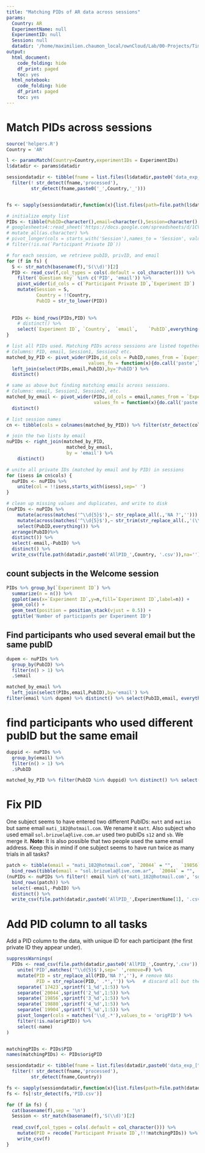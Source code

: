```yaml
---
title: "Matching PIDs of AR data across sessions"
params:
  Country: AR
  ExperimentName: null
  ExperimentID: null
  Session: null    
  datadir: '/home/maximilien.chaumon_local/ownCloud/Lab/00-Projects/TimeSocialDistancing/DATA'
output:
  html_document:
    code_folding: hide
    df_print: paged
    toc: yes
  html_notebook:
    code_folding: hide
    df_print: paged
    toc: yes
---
```



# Match PIDs across sessions


```r
source('helpers.R')
Country = 'AR'

l <- paramsMatch(Country=Country,experimentIDs = ExperimentIDs)
l$datadir <- params$datadir

sessiondatadir <- tibble(fname = list.files(l$datadir,paste0('data_exp_[^\\.]+Session.*$'),include.dirs = T) ) %>%
  filter(! str_detect(fname,'processed'),
         str_detect(fname,paste0('_',Country,'_')))


fs <- sapply(sessiondatadir,function(x){list.files(path=file.path(l$datadir,x),pattern='S._Welcome.csv',full.names = T)})

# initialize empty list
PIDs <- tibble(PubID=character(),email=character(),Session=character(),`Participant Private ID`=character())
# googlesheets4::read_sheet('https://docs.google.com/spreadsheets/d/1CVhBYlWVuL9G48NgWxaIJ-9o5B7YPfrHGE6T2oVgcQA/edit?ts=5faff96a',sheet = Country) %>%
# mutate_all(as.character) %>%
# pivot_longer(cols = starts_with('Session'),names_to = 'Session', values_to = 'Participant Private ID',names_prefix = 'Session') %>%
# filter(!is.na(`Participant Private ID`))

# for each session, we retrieve pubID, privID, and email
for (f in fs) {
  S <- str_match(basename(f),'S(\\d)')[2]
  PID <- read_csv(f,col_types = cols(.default = col_character())) %>%
    filter(`Question Key` %in% c('PID', 'email')) %>%
    pivot_wider(id_cols = c(`Participant Private ID`,`Experiment ID`)  ,names_from = `Question Key`, values_from = Response) %>%
    mutate(Session = S,
           Country = !!Country,
           PubID = str_to_lower(PID))
  
  
  PIDs <- bind_rows(PIDs,PID) %>%
    # distinct() %>%
    select(`Experiment ID`,	`Country`,	`email`,	`PubID`,everything())
}

# list all PIDs used. Matching PIDs across sessions are listed together. Attach email.
# Columns: PID, email, Session1, Session2 etc. 
matched_by_PID <- pivot_wider(PIDs,id_cols = PubID,names_from = `Experiment ID`,values_from = `Participant Private ID`, 
                              values_fn = function(x){do.call('paste',list(x,collapse = ' '))}) %>%
  left_join(select(PIDs,email,PubID),by='PubID') %>%
  distinct()

# same as above but finding matching emails across sessions.
# Columns: email, Session1, Session2, etc.
matched_by_email <- pivot_wider(PIDs,id_cols = email,names_from = `Experiment ID`,values_from = `Participant Private ID`, 
                                values_fn = function(x){do.call('paste',list(x,collapse = ' '))}) %>%
  distinct()

# list session names
cn <- tibble(cols = colnames(matched_by_PID)) %>% filter(str_detect(cols,'\\d{5}'))

# join the two lists by email
nuPIDs <- right_join(matched_by_PID,
                      matched_by_email,
                      by = 'email') %>%
    distinct()

# unite all private IDs (matched by email and by PID) in sessions
for (isess in cn$cols) {
  nuPIDs <- nuPIDs %>% 
    unite(col = !!isess,starts_with(isess),sep=' ')
}

# clean up missing values and duplicates, and write to disk
(nuPIDs <- nuPIDs %>%
    mutate(across(matches('^\\d{5}$'),~ str_replace_all(.,'NA ?',''))) %>%
    mutate(across(matches('^\\d{5}$'),~ str_trim(str_replace_all(.,'(\\d{7}) (?:\\d{7} ?)*\\1','\\1')))) %>%
    select(PubID,everything()) %>%
  arrange(PubID)%>%
  distinct()) %>%
  select(-email,-PubID) %>%
  distinct() %>%
  write_csv(file.path(datadir,paste0('AllPID_',Country, '.csv')),na='')

```

## count subjects in the Welcome session

```r
PIDs %>% group_by(`Experiment ID`) %>%
  summarize(n = n()) %>%
  ggplot(aes(x=`Experiment ID`,y=n,fill=`Experiment ID`,label=n)) +
  geom_col() +
  geom_text(position = position_stack(vjust = 0.5)) +
  ggtitle('Number of participants per Experiment ID')
```

## Find participants who used several email but the same pubID

```r
dupem <- nuPIDs %>%
  group_by(PubID) %>%
  filter(n() > 1) %>%
  .$email

matched_by_email %>%
  left_join(select(PIDs,email,PubID),by='email') %>%
filter(email %in% dupem) %>% distinct() %>% select(PubID,email, everything()) %>%arrange(PubID)
```

# find participants who used different pubID but the same email

```r
duppid <- nuPIDs %>%
  group_by(email) %>%
  filter(n() > 1) %>%
  .$PubID

matched_by_PID %>% filter(PubID %in% duppid) %>% distinct() %>% select(email, PubID, everything()) %>% arrange(email)
```
# Fix PID

One subject seems to have entered two different PubIDs: `matt` and `matias` but same email `mati_182@hotmail.com`. We rename it `matt`.
Also subject who used email `sol.brizuela@live.com.ar` used two pubIDs `s12` and `sb`. We merge it.
**Note:** It is also possible that two people used the same email address. Keep this in mind if one subject seems to have run twice as many trials in all tasks?
```r

patch <- tibble(email = "mati_182@hotmail.com",	`20044` = "",	`19856` = "",	`19880` = "",	`19904` = "", `17423` = "1396062 1495635", PubID = 'matt') %>%
  bind_rows(tibble(email = "sol.brizuela@live.com.ar",	`20044` = "",	`19856` = "",	`19880` = "",	`19904` = "", `17423` = "1391538 1921583", PubID = 'sb'))
(nuPIDs <- nuPIDs %>% filter(! email %in% c('mati_182@hotmail.com', 'sol.brizuela@live.com.ar')) %>%
  bind_rows(patch)) %>%
  select(-email,-PubID) %>%
  distinct() %>%
  write_csv(file.path(datadir,paste0('AllPID_',ExperimentName[1], '.csv')),na='')

```

# Add PID column to all tasks

Add a PID column to the data, with unique ID for each participant (the first private ID they appear under).

```r

suppressWarnings(
  PIDs <- read_csv(file.path(datadir,paste0('AllPID_',Country,'.csv')),col_types = cols()) %>%
    unite('PID',matches('^\\d{5}$'),sep=' ',remove=F) %>%
    mutate(PID = str_replace_all(PID,'NA ?',''), # remove NAs
           PID = str_replace(PID,' .*','')) %>%   # discard all but the first PID
    separate(`17423`,sprintf('1_%d',1:5)) %>%
    separate(`20044`,sprintf('2_%d',1:5)) %>%
    separate(`19856`,sprintf('3_%d',1:5)) %>%
    separate(`19880`,sprintf('4_%d',1:5)) %>%
    separate(`19904`,sprintf('5_%d',1:5)) %>%
    pivot_longer(cols = matches('\\d_.*'),values_to = 'origPID') %>%
    filter(!is.na(origPID)) %>%
    select(-name)
)


matchingPIDs <- PIDs$PID
names(matchingPIDs) <- PIDs$origPID

sessiondatadir <- tibble(fname = list.files(datadir,paste0('data_exp_[^\\.]+Session[0-9]+$'),include.dirs = T) ) %>%
  filter(! str_detect(fname,'processed'),
         str_detect(fname,Country))

fs <- sapply(sessiondatadir,function(x){list.files(path=file.path(datadir,x),pattern='S._.*.csv',full.names = T)})
fs <- fs[!str_detect(fs,'PID.csv')]

for (f in fs) {
  cat(basename(f),sep = '\n')
  Session <- str_match(basename(f),'S(\\d)')[2]
  
  read_csv(f,col_types = cols(.default = col_character())) %>%
    mutate(PID = recode(`Participant Private ID`,!!!matchingPIDs)) %>%
    write_csv(f)
}
```


